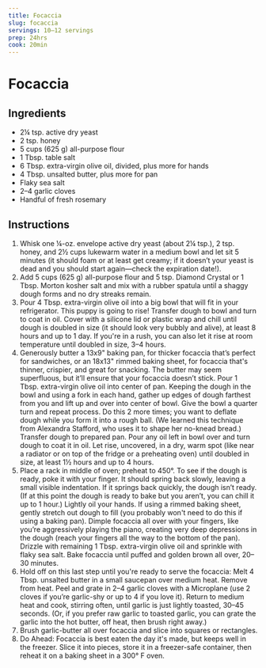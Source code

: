 ```yaml
---
title: Focaccia
slug: focaccia
servings: 10–12 servings
prep: 24hrs
cook: 20min
---
```


# Focaccia

## Ingredients

- 2¼ tsp. active dry yeast
- 2 tsp. honey
- 5 cups (625 g) all-purpose flour
- 1 Tbsp. table salt
- 6 Tbsp. extra-virgin olive oil, divided, plus more for hands
- 4 Tbsp. unsalted butter, plus more for pan
- Flaky sea salt
- 2–4 garlic cloves
- Handful of fresh rosemary

## Instructions

1. Whisk one ¼-oz. envelope active dry yeast (about 2¼ tsp.), 2 tsp. honey, and 2½ cups lukewarm water in a medium bowl and let sit 5 minutes (it should foam or at least get creamy; if it doesn’t your yeast is dead and you should start again—check the expiration date!).
2. Add 5 cups (625 g) all-purpose flour and 5 tsp. Diamond Crystal or 1 Tbsp. Morton kosher salt and mix with a rubber spatula until a shaggy dough forms and no dry streaks remain.
3. Pour 4 Tbsp. extra-virgin olive oil into a big bowl that will fit in your refrigerator. This puppy is going to rise! Transfer dough to bowl and turn to coat in oil. Cover with a silicone lid or plastic wrap and chill until dough is doubled in size (it should look very bubbly and alive), at least 8 hours and up to 1 day. If you're in a rush, you can also let it rise at room temperature until doubled in size, 3–4 hours.
4. Generously butter a 13x9" baking pan, for thicker focaccia that’s perfect for sandwiches, or an 18x13" rimmed baking sheet, for focaccia that's thinner, crispier, and great for snacking. The butter may seem superfluous, but it’ll ensure that your focaccia doesn’t stick. Pour 1 Tbsp. extra-virgin olive oil into center of pan. Keeping the dough in the bowl and using a fork in each hand, gather up edges of dough farthest from you and lift up and over into center of bowl. Give the bowl a quarter turn and repeat process. Do this 2 more times; you want to deflate dough while you form it into a rough ball. (We learned this technique from Alexandra Stafford, who uses it to shape her no-knead bread.) Transfer dough to prepared pan. Pour any oil left in bowl over and turn dough to coat it in oil. Let rise, uncovered, in a dry, warm spot (like near a radiator or on top of the fridge or a preheating oven) until doubled in size, at least 1½ hours and up to 4 hours.
5. Place a rack in middle of oven; preheat to 450°. To see if the dough is ready, poke it with your finger. It should spring back slowly, leaving a small visible indentation. If it springs back quickly, the dough isn’t ready. (If at this point the dough is ready to bake but you aren’t, you can chill it up to 1 hour.) Lightly oil your hands. If using a rimmed baking sheet, gently stretch out dough to fill (you probably won't need to do this if using a baking pan). Dimple focaccia all over with your fingers, like you’re aggressively playing the piano, creating very deep depressions in the dough (reach your fingers all the way to the bottom of the pan). Drizzle with remaining 1 Tbsp. extra-virgin olive oil and sprinkle with flaky sea salt. Bake focaccia until puffed and golden brown all over, 20–30 minutes.
6. Hold off on this last step until you're ready to serve the focaccia: Melt 4 Tbsp. unsalted butter in a small saucepan over medium heat. Remove from heat. Peel and grate in 2–4 garlic cloves with a Microplane (use 2 cloves if you’re garlic-shy or up to 4 if you love it). Return to medium heat and cook, stirring often, until garlic is just lightly toasted, 30–45 seconds. (Or, if you prefer raw garlic to toasted garlic, you can grate the garlic into the hot butter, off heat, then brush right away.)
7. Brush garlic-butter all over focaccia and slice into squares or rectangles.
8. Do Ahead: Focaccia is best eaten the day it's made, but keeps well in the freezer. Slice it into pieces, store it in a freezer-safe container, then reheat it on a baking sheet in a 300° F oven.
